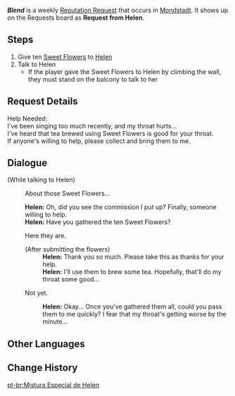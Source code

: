 {{Quest Infobox
|id            = 70700
|image         = Helen Icon.png
|type          = World
|group         = Request
|startLocation = [[City of Mondstadt|Mondstadt]], [[Mondstadt]]
|region        = Mondstadt
|area          = Starfell Valley
|subarea       = City of Mondstadt
|characters    = Helen; Traveler
|rep           = Mondstadt
|mora          = 20,000
}}
'''''Blend''''' is a weekly [[Reputation Request]] that occurs in [[Mondstadt]]. It shows up on the Requests board as '''Request from Helen'''.

==Steps==
# Give ten [[Sweet Flower]]s to [[Helen]]
# Talk to Helen
#*If the player gave the Sweet Flowers to Helen by climbing the wall, they must stand on the balcony to talk to her

==Request Details==
Help Needed:<br />
I've been singing too much recently, and my throat hurts...<br />
I've heard that tea brewed using Sweet Flowers is good for your throat.<br />
If anyone's willing to help, please collect {{Color|buzzword|ten Sweet Flowers}} and bring them to me.

==Dialogue==
{{Quest Description|[[Helen]] from Mondstadt needs ten [[Sweet Flower]]s.}}
{{Dialogue start}}
;(While talking to Helen)
:{{DIcon|Quest}} About those Sweet Flowers...
:'''Helen:''' Oh, did you see the commission I put up? Finally, someone willing to help.
:'''Helen:''' Have you gathered the ten Sweet Flowers?
:{{DIcon|Quest}} Here they are.
:;(After submitting the flowers)
::'''Helen:''' Thank you so much. Please take this as thanks for your help.
::'''Helen:''' I'll use them to brew some tea. Hopefully, that'll do my throat some good...
:{{DIcon}} Not yet.
::'''Helen:''' Okay... Once you've gathered them all, could you pass them to me quickly? I fear that my throat's getting worse by the minute...
{{Dialogue end}}

==Other Languages==
{{Other Languages
|en      = Helen's Special Blend
|zhs     = 海伦的特效润喉茶
|zhs_rm  = Hǎilún de Tèxiào Rùnhóu Chá
|zht     = 海倫的特效潤喉茶
|zht_rm  = Hǎilún de Tèxiào Rùnhóu Chá
|zh_tl   = Helen's Special Tea for Throat Care
|ja      = ヘレンの喉ケア特効茶
|ja_rm   = Heren no Nodo Kea Tokkou Cha
|ja_tl   = Helen's Very Efficient Tea for Throat Care
|ko      = 헬렌의 목관리 특효차
|ko_rm   = Hellen-ui Mokgwanri Teukhyocha
|ko_tl   = Helen's Special Efficacy Tea for Throat Care
|es      = Té especial de Helen
|es_tl   = Helen's Special Tea
|fr      = Le thé spécial d'Hélène
|fr_tl   = The Special Tea of Helen
|ru      = Особый чай для Хелен
|ru_tl   = Special Tea for Helen
|th      = ชาชุ่มคอสูตรพิเศษของ Helen
|th_rm   = 
|th_tl   = 
|vi      = Trà nhuận hầu đặc biệt của Helen
|vi_tl   = 
|de      = Helens Spezialmischung
|de_tl   = Helen's Special Blend
|id      = Racikan Spesial Helen
|id_tl   = Helen's Special Blend
|pt      = Mistura Especial de Helen
|pt_tl   = 
|tr      = Helen'in Özel Karışımı
|tr_tl   = 
|it      = Il tè speciale di Helen
|it_tl   = 
}}

==Change History==
{{Change History|1.1}}

[[pt-br:Mistura Especial de Helen]]